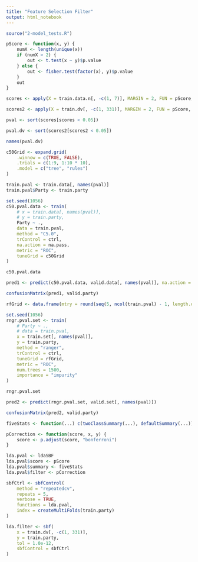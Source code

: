 ```yaml
---
title: "Feature Selection Filter"
output: html_notebook
---
```


```r
source("2-model_tests.R")
```

```r
pScore <- function(x, y) {
    numX <- length(unique(x))
    if (numX > 2) {
        out <- t.test(x ~ y)$p.value
    } else {
        out <- fisher.test(factor(x), y)$p.value
    }
    out
}
```

```r
scores <- apply(X = train.data.n[, -c(1, 7)], MARGIN = 2, FUN = pScore, y = train.data.n$Party)
```

```r
scores2 <- apply(X = train.dv[, -c(1, 331)], MARGIN = 2, FUN = pScore, y = train.dv$Party)
```

```r
pval <- sort(scores[scores < 0.05])
```

```r
pval.dv <- sort(scores2[scores2 < 0.05])
```

```r
names(pval.dv)
```

```r
c50Grid <- expand.grid(
    .winnow = c(TRUE, FALSE),
    .trials = c(1:9, 1:10 * 10),
    .model = c("tree", "rules")
)
```

```r
train.pval <- train.data[, names(pval)]
train.pval$Party <- train.party
```

```r
set.seed(1056)
c50.pval.data <- train(
    # x = train.data[, names(pval)],
    # y = train.party,
    Party ~ .,
    data = train.pval,
    method = "C5.0",
    trControl = ctrl,
    na.action = na.pass,
    metric = "ROC",
    tuneGrid = c50Grid
)
```

```r
c50.pval.data
```

```r
pred1 <- predict(c50.pval.data, valid.data[, names(pval)], na.action = na.pass)
```

```r
confusionMatrix(pred1, valid.party)
```

```r
rfGrid <- data.frame(mtry = round(seq(5, ncol(train.pval) - 1, length.out = 5)))
```

```r
set.seed(1056)
rngr.pval.set <- train(
    # Party ~ .,
    # data = train.pval,
    x = train.set[, names(pval)],
    y = train.party,
    method = "ranger",
    trControl = ctrl,
    tuneGrid = rfGrid,
    metric = "ROC",
    num.trees = 1500,
    importance = "impurity"
)
```

```r
rngr.pval.set
```

```r
pred2 <- predict(rngr.pval.set, valid.set[, names(pval)])
```

```r
confusionMatrix(pred2, valid.party)
```

```r
fiveStats <- function(...) c(twoClassSummary(...), defaultSummary(...))
```

```r
pCorrection <- function(score, x, y) {
    score <- p.adjust(score, "bonferroni")
}
```

```r
lda.pval <- ldaSBF
lda.pval$score <- pScore
lda.pval$summary <- fiveStats
lda.pval$filter <- pCorrection
```

```r
sbfCtrl <- sbfControl(
    method = "repeatedcv",
    repeats = 5,
    verbose = TRUE,
    functions = lda.pval,
    index = createMultiFolds(train.party)
)
```

```r
lda.filter <- sbf(
    x = train.dv[, -c(1, 331)],
    y = train.party,
    tol = 1.0e-12,
    sbfControl = sbfCtrl
)
```

